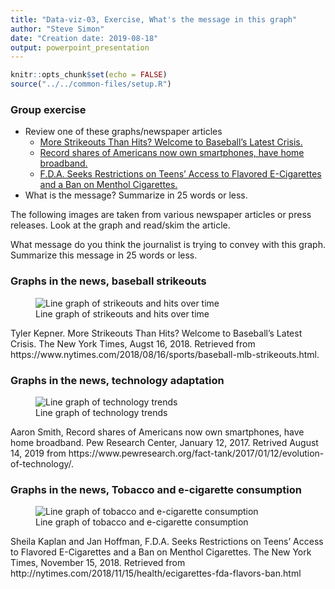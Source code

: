 ```yaml
---
title: "Data-viz-03, Exercise, What's the message in this graph"
author: "Steve Simon"
date: "Creation date: 2019-08-18"
output: powerpoint_presentation
---
```


```r
knitr::opts_chunk$set(echo = FALSE)
source("../../common-files/setup.R")
```

### Group exercise
+ Review one of these graphs/newspaper articles
  + [More Strikeouts Than Hits? Welcome to Baseball’s Latest Crisis.](https://www.nytimes.com/2018/08/16/sports/baseball-mlb-strikeouts.html)
  + [Record shares of Americans now own smartphones, have home broadband.](https://www.pewresearch.org/fact-tank/2017/01/12/evolution-of-technology/)
  + [F.D.A. Seeks Restrictions on Teens’ Access to Flavored E-Cigarettes and a Ban on Menthol Cigarettes.](http://nytimes.com/2018/11/15/health/ecigarettes-fda-flavors-ban.html)
+ What is the message? Summarize in 25 words or less.

<div class="notes">

The following images are taken from various newspaper articles or press releases. Look at the graph and read/skim the article.

What message do you think the journalist is trying to convey with this graph. Summarize this message in 25 words or less.

</div>

### Graphs in the news, baseball strikeouts

![Line graph of strikeouts and hits over time](../images/external/baseball-line-graph.png)

<div class="notes">

Tyler Kepner. More Strikeouts Than Hits? Welcome to Baseball’s Latest Crisis. The New York Times, Augst 16, 2018. Retrieved from https://www.nytimes.com/2018/08/16/sports/baseball-mlb-strikeouts.html.

</div>

### Graphs in the news, technology adaptation

![Line graph of technology trends](../images/external/technology-trends.png)

<div class="notes">

Aaron Smith, Record shares of Americans now own smartphones, have home broadband. Pew Research Center, January 12, 2017. Retrived August 14, 2019 from https://www.pewresearch.org/fact-tank/2017/01/12/evolution-of-technology/.

</div>

### Graphs in the news, Tobacco and e-cigarette consumption

![Line graph of tobacco and e-cigarette consumption](../images/external/tobacco-consumption.png)

<div class="notes">

Sheila Kaplan and Jan Hoffman, F.D.A. Seeks Restrictions on Teens’ Access to Flavored E-Cigarettes and a Ban on Menthol Cigarettes. The New York Times, November 15, 2018. Retrieved from http://nytimes.com/2018/11/15/health/ecigarettes-fda-flavors-ban.html

</div>
